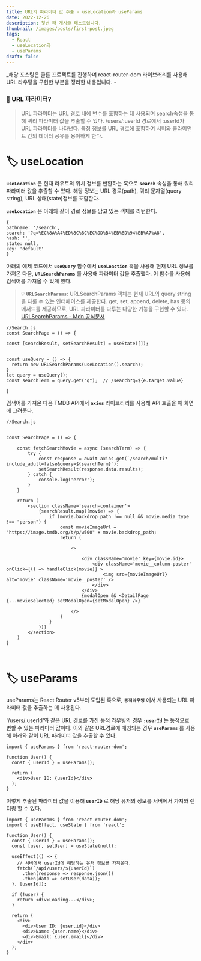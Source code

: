 ```yaml
---
title: URL의 파라미터 값 추출 - useLocation과 useParams
date: 2022-12-26
description: 첫번 째 게시글 테스트입니다.
thumbnail: /images/posts/first-post.jpeg
tags: 
  - React
  - useLocation과
  - useParams
draft: false
---
```


_해당 포스팅은 클론 프로젝트를 진행하며 react-router-dom 라이브러리를 사용해 URL 라우팅을 구현한 부분을 정리한 내용입니다. -



### 📎 URL 파라미터?
>URL 파라미터는 URL 경로 내에 변수를 포함하는 데 사용되며 search속성을 통해 쿼리 파라미터 값을 추출할 수 있다. /users/:userId 경로에서 :userId가 URL 파라미터를 나타낸다. 특정 정보를 URL 경로에 포함하여 서버와 클라이언트 간의 데이터 공유를 용이하게 한다.

# 🏷 useLocation

**`useLocation`** 은 현재 라우트의 위치 정보를 반환하는 훅으로 **`search`** 속성을 통해 쿼리 파라미터 값을 추출할 수 있다. 해당 정보는 URL 경로(path), 쿼리 문자열(query string), URL 상태(state)정보를 포함한다. 

**`useLocation`** 은 아래와 같이 경로 정보를 담고 있는 객체를 리턴한다.


```
{
pathname: '/search', 
search: '?q=%EC%8A%A4%ED%8C%8C%EC%9D%B4%EB%8D%94%EB%A7%A8', 
hash: '', 
state: null, 
key: 'default'
}

```

아래의 예제 코드에서 **`useQuery`** 함수에서 **`useLoaction`** 훅을 사용해 현재 URL 정보를 가져온 다음, **`URLSearchParams`** 를 사용해 파라미터 값을 추출했다. 이 함수를 사용해 검색어를 가져올 수 있게 했다. 

> 💡 **`URLSearchParams`**: URLSearchParams 객체는 현재 URL의 query string을 다룰 수 있는 인터페이스를 제공한다. get, set, append, delete, has 등의 메서드를 제공하므로, URL 파라미터를 다루는 다양한 기능을 구현할 수 있다.  [URLSearchParams - Mdn 공식문서](https://developer.mozilla.org/en-US/docs/Web/API/URLSearchParams) 

```
//Search.js
const SearchPage = () => {

const [searchResult, setSearchResult] = useState([]);


const useQuery = () => {
  return new URLSearchParams(useLocation().search);
}
let query = useQuery();
const searchTerm = query.get("q");  // /search?q=${e.target.value}

}
```
검색어를 가져온 다음 TMDB API에서 **`axios`** 라이브러리를 사용해 API 호출을 해 화면에 그려준다. 

```
//Search.js


const SearchPage = () => {

    const fetchSearchMovie = async (searchTerm) => {
        try {
            const response = await axios.get(`/search/multi?include_adult=false&query=${searchTerm}`);
            setSearchResult(response.data.results);
        } catch {
            console.log('error');
        }
    }

    return (
        <section className='search-container'>
            {searchResult.map((movie) => {
                if (movie.backdrop_path !== null && movie.media_type !== "person") {
                    const movieImageUrl = "https://image.tmdb.org/t/p/w500" + movie.backdrop_path;
                    return (

                        <>

                            <div className='movie' key={movie.id}>
                                <div className='movie__column-poster' onClick={() => handleClick(movie)} >
                                    <img src={movieImageUrl} alt="movie" className='movie__poster' />
                                </div>
                            </div>
                            {modalOpen && <DetailPage {...movieSelected} setModalOpen={setModalOpen} />}

                        </>
                    )
                }
            })}
        </section>
    )
}



```


# 🏷 useParams
useParams는 React Router v5부터 도입된 훅으로, **`동적라우팅`** 에서 사용되는 URL 파라미터 값을 추출하는 데 사용된다.

'/users/:userId'와 같은 URL 경로를 가진 동적 라우팅의 경우 **`:userId`** 는 동적으로 변할 수 있는 파라미터 값이다. 이와 같은 URL경로에 매칭되는 경우 **`useParams`** 를 사용해 아래와 같이 URL 파라미터 값을 추출할 수 있다. 

```
import { useParams } from 'react-router-dom';

function User() {
  const { userId } = useParams();

  return (
    <div>User ID: {userId}</div>
  );
}
```

이렇게 추출된 파라미터 값을 이용해 **`userID`** 로 해당 유저의 정보를 서버에서 가져와 렌더링 할 수 있다. 

```
import { useParams } from 'react-router-dom';
import { useEffect, useState } from 'react';

function User() {
  const { userId } = useParams();
  const [user, setUser] = useState(null);

  useEffect(() => {
    // 서버에서 userId에 해당하는 유저 정보를 가져온다.
    fetch(`/api/users/${userId}`)
      .then(response => response.json())
      .then(data => setUser(data));
  }, [userId]);

  if (!user) {
    return <div>Loading...</div>;
  }

  return (
    <div>
      <div>User ID: {user.id}</div>
      <div>Name: {user.name}</div>
      <div>Email: {user.email}</div>
    </div>
  );
}
```

